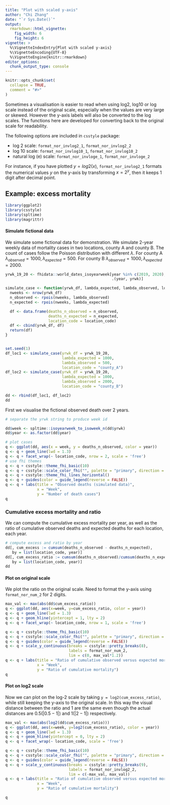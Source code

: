```yaml
---
title: "Plot with scaled y-axis"
author: "Chi Zhang"
date: "`r Sys.Date()`"
output:
  rmarkdown::html_vignette:
    fig_width: 6
    fig_height: 6
vignette: >
  %\VignetteIndexEntry{Plot with scaled y-axis}
  %\VignetteEncoding{UTF-8}
  %\VignetteEngine{knitr::rmarkdown}
editor_options: 
  chunk_output_type: console
---
```


```r
knitr::opts_chunk$set(
  collapse = TRUE,
  comment = "#>"
)
```


Sometimes a visualisation is easier to read when using log2, log10 or log scale instead of the original scale, especially when the values are very large or skewed. However the y-axis labels will also be converted to the log scales. The functions here are developed for converting back to the original scale for readability. 

The following options are included in `csstyle` package: 

- log 2 scale: `format_nor_invlog2_1`, `format_nor_invlog2_2`
- log 10 scale: `format_nor_invlog10_1`, `format_nor_invlog10_2`
- natural log (e) scale: `format_nor_invloge_1`, `format_nor_invloge_2`


For instance, if you have plotted $y = log2(x)$, `format_nor_invlog2_1` formats the numerical values $y$ on the y-axis by transforming $x = 2^y$, then it keeps 1 digit after decimal point.  



## Example: excess mortality 


```r
library(ggplot2)
library(csstyle)
library(spltime)
library(magrittr)
```



#### Simulate fictional data


We simulate some fictional data for demonstration. We simulate 2-year weekly data of mortality cases in two locations, county A and county B. The count of cases follow the Poisson distribution with different $\lambda$. For county A $\lambda_{observed} = 1000, \lambda_{expected} = 500$. For county B $\lambda_{observed} = 1000, \lambda_{expected} = 2000$. 

```r
yrwk_19_20 <- fhidata::world_dates_isoyearweek[year %in% c(2019, 2020),
                                               .(year, yrwk)]

simulate_case <- function(yrwk_df, lambda_expected, lambda_observed, location_code){
  nweeks <- nrow(yrwk_df)
  n_observed <- rpois(nweeks, lambda_observed)
  n_expected <- rpois(nweeks, lambda_expected)

  df <- data.frame(deaths_n_observed = n_observed,
                   deaths_n_expected = n_expected,
                   location_code = location_code)
  df <- cbind(yrwk_df, df)
  return(df)
}


set.seed(1)
df_loc1 <- simulate_case(yrwk_df = yrwk_19_20,
                         lambda_expected = 1000,
                         lambda_observed = 500,
                         location_code = "county_A")
df_loc2 <- simulate_case(yrwk_df = yrwk_19_20,
                         lambda_expected = 1000,
                         lambda_observed = 2000,
                         location_code = "county_B")

dd <- rbind(df_loc1, df_loc2)
dd
```


First we visualise the fictional observed death over 2 years. 

```r
# separate the yrwk string to produce week id

dd$week <- spltime::isoyearweek_to_isoweek_n(dd$yrwk)
dd$year <- as.factor(dd$year)

# plot cases
q <- ggplot(dd, aes(x = week, y = deaths_n_observed, color = year))
q <- q + geom_line(lwd = 1.3)
q <- q + facet_wrap(~ location_code, nrow = 2, scale = 'free')
# use fhi themes
q <- q + csstyle::theme_fhi_basic(10)
q <- q + csstyle::scale_color_fhi("", palette = "primary", direction = -1)
q <- q + csstyle::theme_fhi_lines_horizontal()
q <- q + guides(color = guide_legend(reverse = FALSE))
q <- q + labs(title = "Observed deaths (simulated data)", 
              x = "Week",
              y = "Number of death cases")
q
```



### Cumulative excess mortality and ratio

We can compute the cumulative excess mortality per year, as well as the ratio of cumulative observed deaths and expected deaths for each location, each year. 

```r
# compute excess and ratio by year
dd[, cum_excess := cumsum(deaths_n_observed - deaths_n_expected),
   by = list(location_code, year)]
dd[, cum_excess_ratio := cumsum(deaths_n_observed)/cumsum(deaths_n_expected),
   by = list(location_code, year)]
dd
```


#### Plot on original scale

We plot the ratio on the original scale. Need to format the y-axis using `format_nor_num_2` for 2 digits.

```r
max_val <- max(abs(dd$cum_excess_ratio))
q <- ggplot(dd, aes(x=week, y=cum_excess_ratio, color = year))
q <- q + geom_line(lwd = 1.3)
q <- q + geom_hline(yintercept = 1, lty = 2)
q <- q + facet_wrap(~ location_code, nrow = 1, scale = 'free')

q <- q + csstyle::theme_fhi_basic(10)
q <- q + csstyle::scale_color_fhi("", palette = "primary", direction = -1)
q <- q + guides(color = guide_legend(reverse = FALSE))
q <- q + scale_y_continuous(breaks = csstyle::pretty_breaks(8),
                            labels = format_nor_num_2,
                            lim = c(0, max_val*1.2))
q <- q + labs(title = "Ratio of cumulative observed versus expected mortality (simulated data)", 
              x = "Week",
              y = "Ratio of cumulative mortality")
q
```


#### Plot on log2 scale

Now we can plot on the log-2 scale by taking `y = log2(cum_excess_ratio)`, while still keeping the y-axis to the original scale. In this way the visual distance between the ratio and 1 are the same even though the actual distances are $0.5 (|0.5-1|)$ and $1 (|2-1|)$ respectively. 

```r
max_val <- max(abs(log2(dd$cum_excess_ratio)))
q <- ggplot(dd, aes(x=week, y=log2(cum_excess_ratio), color = year))
q <- q + geom_line(lwd = 1.3)
q <- q + geom_hline(yintercept = 0, lty = 2)
q <- q + facet_wrap(~ location_code, scale = 'free')

q <- q + csstyle::theme_fhi_basic(10)
q <- q + csstyle::scale_color_fhi("", palette = "primary", direction = -1)
q <- q + guides(color = guide_legend(reverse = FALSE))
q <- q + scale_y_continuous(breaks = csstyle::pretty_breaks(9),
                            labels = format_nor_invlog2_2,
                            lim = c(-max_val, max_val))
q <- q + labs(title = "Ratio of cumulative observed versus expected mortality (simulated data)", 
              x = "Week",
              y = "Ratio of cumulative mortality")

q
```


